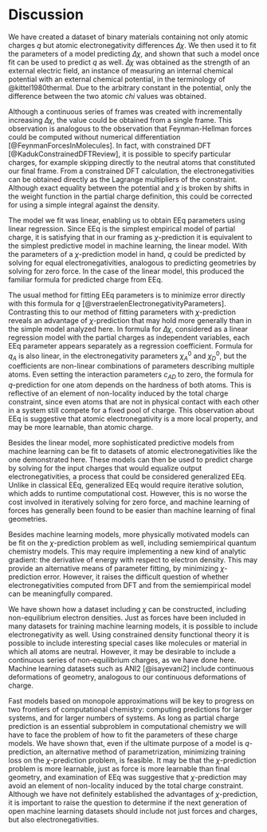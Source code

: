 # Discussion

We have created a dataset of binary materials containing not only atomic charges $q$ but atomic electronegativity differences $\Delta \chi$.
We then used it to fit the parameters of a model predicting $\Delta \chi$, and shown that such a model once fit can be used to predict $q$ as well.
$\Delta \chi$ was obtained as the strength of an external electric field, an instance of measuring an internal chemical potential with an external chemical potential, in the terminology of @kittel1980thermal.
Due to the arbitrary constant in the potential, only the difference between the two atomic $chi$ values was obtained.

Although a continuous series of frames was created with incrementally increasing $\Delta \chi$, the value could be obtained from a single frame.
This observation is analogous to the observation that Feynman-Hellman forces could be computed without numerical differentiation [@FeynmanForcesInMolecules].
In fact, with constrained DFT [@KadukConstrainedDFTReview], it is possible to specify particular charges, for example skipping directly to the neutral atoms that constituted our final frame.
From a constrained DFT calculation, the electronegativities can be obtained directly as the Lagrange multipliers of the constraint.
Although exact equality between the potential and $\chi$ is broken by shifts in the weight function in the partial charge definition, this could be corrected for using a simple integral against the density.

The model we fit was linear, enabling us to obtain EEq parameters using linear regression.
Since EEq is the simplest empirical model of partial charge, it is satisfying that in our framing as $\chi$-prediction it is equivalent to the simplest predictive model in machine learning, the linear model.
With the parameters of a $\chi$-prediction model in hand, $q$ could be predicted by solving for equal electronegativities, analogous to predicting geometries by solving for zero force.
In the case of the linear model, this produced the familiar formula for predicted charge from EEq.

The usual method for fitting EEq parameters is to minimize error directly with this formula for $q$ [@verstraelenElectronegativityParameters].
Contrasting this to our method of fitting parameters with $\chi$-prediction reveals an advantage of $\chi$-prediction that may hold more generally than in the simple model analyzed here.
In formula \eqref{eq:LinearModel} for $\Delta \chi$, considered as a linear regression model with the partial charges as independent variables, each EEq parameter appears separately as a regression coefficient.
Formula \eqref{eq:EEqPred} for $q_A$ is also linear, in the electronegativity parameters $\chi_A^0$ and $\chi_D^0$, but the coefficients are non-linear combinations of parameters describing multiple atoms.
Even setting the interaction parameters $c_{AD}$ to zero, the formula for $q$-prediction for one atom depends on the hardness of both atoms.
This is reflective of an element of non-locality induced by the total charge constraint, since even atoms that are not in physical contact with each other in a system still compete for a fixed pool of charge.
This observation about EEq is suggestive that atomic electronegativity is a more local property, and may be more learnable, than atomic charge.

Besides the linear model, more sophisticated predictive models from machine learning can be fit to datasets of atomic electronegativities like the one demonstrated here.
These models can then be used to predict charge by solving for the input charges that would equalize output electronegativities, a process that could be considered generalized EEq.
Unlike in classical EEq, generalized EEq would require iterative solution, which adds to runtime computational cost.
However, this is no worse the cost involved in iteratively solving for zero force, and machine learning of forces has generally been found to be easier than machine learning of final geometries.

Besides machine learning models, more physically motivated models can be fit on the $\chi$-prediction problem as well, including semiempirical quantum chemistry models.
This may require implementing a new kind of analytic gradient: the derivative of energy with respect to electron density.
This may provide an alternative means of parameter fitting, by minimizing $\chi$-prediction error.
However, it raises the difficult question of whether electronegativities computed from DFT and from the semiempirical model can be meaningfully compared.

We have shown how a dataset including $\chi$ can be constructed, including non-equilibrium electron densities.
Just as forces have been included in many datasets for training machine learning models, it is possible to include electronegativity as well.
Using constrained density functional theory it is possible to include interesting special cases like molecules or material in which all atoms are neutral.
However, it may be desirable to include a continuous series of non-equilibrium charges, as we have done here.
Machine learning datasets such as ANI2 [@isayevani2] include continuous deformations of geometry, analogous to our continuous deformations of charge.

Fast models based on monopole approximations will be key to progress on two frontiers of computational chemistry: computing predictions for larger systems, and for larger numbers of systems.
As long as partial charge prediction is an essential subproblem in computational chemistry we will have to face the problem of how to fit the parameters of these charge models.
We have shown that, even if the ultimate purpose of a model is $q$-prediction, an alternative method of parametrization, minimizing training loss on the $\chi$-prediction problem, is feasible.
It may be that the $\chi$-prediction problem is more learnable, just as force is more learnable than final geometry, and examination of EEq was suggestive that $\chi$-prediction may avoid an element of non-locality induced by the total charge constraint.
Although we have not definitely established the advantages of $\chi$-prediction, it is important to raise the question to determine if the next generation of open machine learning datasets should include not just forces and charges, but also electronegativities.
